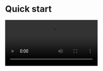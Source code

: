 # Quick start

<Video src="https://www.youtube.com/embed/hDE9s7hpE3A"/>

## Integrate the SDK

### Import the SDK

1. Add @zegocloud/zego-uikit-prebuilt-call-rn as dependencies.

<CodeGroup>

```bash yarn
yarn add @zegocloud/zego-uikit-prebuilt-call-rn
```

```bash npm
npm install @zegocloud/zego-uikit-prebuilt-call-rn
```
</CodeGroup>

<Warning title="Warning">

- Please take a notice that our SDK not support Expo now. Some features of the SDK require to modify the native code layer which expo not support. It is recommended to integrate call kit with a standard react native project.

</Warning>

2. Add other dependencies.

Run the following command to install other dependencies for making sure the `@zegocloud/zego-uikit-prebuilt-call-rn` can work properly:

<CodeGroup>

```bash yarn
yarn add @zegocloud/zego-uikit-rn react-delegate-component zego-express-engine-reactnative@3.14.5 react-native-sound react-native-keep-awake@4.0.0 react-native-screens react-native-safe-area-context react-native-encrypted-storage react-native-device-info
```

```bash npm
npm install @zegocloud/zego-uikit-rn react-delegate-component zego-express-engine-reactnative@3.14.5 react-native-sound react-native-keep-awake@4.0.0 react-native-screens react-native-safe-area-context react-native-encrypted-storage react-native-device-info
```
</CodeGroup>

### Using the ZegoUIKitPrebuiltCall Component in your project

- Go to [ZEGOCLOUD Admin Console](https://console.zegocloud.com/), get the `appID` and `appSign` of your project.
- Specify the `userID` and `userName` for connecting the Call Kit service. 
- Create a `callID` that represents the call you want to make. 

<Note title="Note">

- `userID` and `callID` can only contain numbers, letters, and underlines (_). 
- Users that join the call with the same `callID` can talk to each other. 
</Note>

```js CallPage.js {3,7-20}
import React from 'react';
import { View, StyleSheet } from 'react-native';
import {ZegoUIKitPrebuiltCall, ONE_ON_ONE_VIDEO_CALL_CONFIG } from '@zegocloud/zego-uikit-prebuilt-call-rn'
export default function VoiceCallPage(props) {
    return (
        <View style={styles.container}>
            <ZegoUIKitPrebuiltCall
                appID={yourAppID}
                appSign={yourAppSign}
                userID={userID} // userID can be something like a phone number or the user id on your own user system. 
                userName={userName}
                callID={callID} // callID can be any unique string. 

                config={{
                    // You can also use ONE_ON_ONE_VOICE_CALL_CONFIG/GROUP_VIDEO_CALL_CONFIG/GROUP_VOICE_CALL_CONFIG to make more types of calls.
                    ...ONE_ON_ONE_VIDEO_CALL_CONFIG,
                    onCallEnd: (callID, reason, duration) => { props.navigation.navigate('HomePage') },
                }}
            />
        </View>
    );
}

const styles = StyleSheet.create({
  container: {
      flex: 1,
      alignItems: 'center',
      justifyContent: 'center',
      zIndex: 0,
  },
});
```


## Configure your project

<Accordion title="Android" defaultOpen="false">

Open the `my_project/android/app/proguard-rules.pro` file and add the following:

<Frame width="512" height="auto" caption=""><img src="https://storage.zego.im/sdk-doc/Pics/ZegoUIKit/RN/PrebuiltCall/proguard_rules_config.jpg" /></Frame>

```xml
-keep class **.zego.**  { *; }
```
</Accordion>

<Accordion title="iOS" defaultOpen="false">
Open the `my_project/ios/my_project/Info.plist` file and add the following:

<Frame width="512" height="auto" caption=""><img src="https://storage.zego.im/sdk-doc/Pics/ZegoUIKit/RN/PrebuiltCall/ios_config2.gif" /></Frame>

```xml
<key>NSCameraUsageDescription</key>
<string>We need to use the camera</string>
<key>NSMicrophoneUsageDescription</key>
<string>We need to use the microphone</string>
```
</Accordion>



## Run & Test

<Note title="Note">

If your device is not performing well or you found a UI stuttering, run in **Release mode** for a smoother experience.
</Note>


<CardGroup cols={2}>
    <Card title="Run on an iOS device" href="">
        <CodeGroup>
        ```bash yarn
        yarn ios
        ```

        ```bash npm
        npm run ios
        ```
        </CodeGroup>
    </Card>
    <Card title="Run on an Android device"  href="">
        <CodeGroup>
        ```bash yarn
        yarn android
        ```

        ```bash npm
        npm run android
        ```
        </CodeGroup>
    </Card>
</CardGroup>


## Related guide

<CardGroup cols={2}>
    <Card title="Custom prebuilt UI" href="./04-Calling config/01-Overview.mdx">
        Refer this doc to make further customization.
    </Card>
</CardGroup>

## Resources

<CardGroup cols={2}>
    <Card title="Sample code"  target="_blank"  href="https://github.com/ZEGOCLOUD/zego_uikit_prebuilt_call_example_rn">
        Click here to get the complete sample code.
    </Card>
</CardGroup>